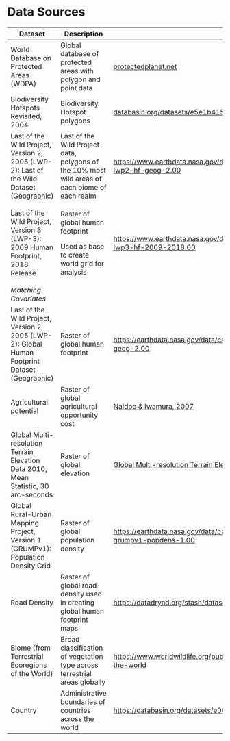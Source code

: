 # Data Sources

+------------------------------------------------------------------------------------------------+------------------------------------------------------------------------------------------------+-------------------------------------------------------------------------------------------------------------------------------------+
| Dataset                                                                                        | Description                                                                                    | Link                                                                                                                                |
+================================================================================================+================================================================================================+=====================================================================================================================================+
| World Database on Protected Areas (WDPA)                                                       | Global database of protected areas with polygon and point data                                 | [protectedplanet.net](https://www.protectedplanet.net/en/thematic-areas/wdpa?tab=WDPA)                                              |
+------------------------------------------------------------------------------------------------+------------------------------------------------------------------------------------------------+-------------------------------------------------------------------------------------------------------------------------------------+
| Biodiversity Hotspots Revisited, 2004                                                          | Biodiversity Hotspot polygons                                                                  | [databasin.org/datasets/e5e1b415498249d0b511b0eef8625c12/](https://databasin.org/datasets/e5e1b415498249d0b511b0eef8625c12/)        |
+------------------------------------------------------------------------------------------------+------------------------------------------------------------------------------------------------+-------------------------------------------------------------------------------------------------------------------------------------+
| Last of the Wild Project, Version 2, 2005 (LWP-2): Last of the Wild Dataset (Geographic)       | Last of the Wild Project data, polygons of the 10% most wild areas of each biome of each realm | <https://www.earthdata.nasa.gov/data/catalog/sedac-ciesin-sedac-lwp2-hf-geog-2.00>                                                  |
+------------------------------------------------------------------------------------------------+------------------------------------------------------------------------------------------------+-------------------------------------------------------------------------------------------------------------------------------------+
| Last of the Wild Project, Version 3 (LWP-3): 2009 Human Footprint, 2018 Release                | Raster of global human footprint                                                               | <https://www.earthdata.nasa.gov/data/catalog/sedac-ciesin-sedac-lwp3-hf-2009-2018.00>                                               |
|                                                                                                |                                                                                                |                                                                                                                                     |
|                                                                                                | Used as base to create world grid for analysis                                                 |                                                                                                                                     |
+------------------------------------------------------------------------------------------------+------------------------------------------------------------------------------------------------+-------------------------------------------------------------------------------------------------------------------------------------+
| *Matching Covariates*                                                                          |                                                                                                |                                                                                                                                     |
+------------------------------------------------------------------------------------------------+------------------------------------------------------------------------------------------------+-------------------------------------------------------------------------------------------------------------------------------------+
| Last of the Wild Project, Version 2, 2005 (LWP-2): Global Human Footprint Dataset (Geographic) | Raster of global human footprint                                                               | <https://earthdata.nasa.gov/data/catalog/sedac-ciesin-sedac-lwp2-hf-geog-2.00>                                                      |
+------------------------------------------------------------------------------------------------+------------------------------------------------------------------------------------------------+-------------------------------------------------------------------------------------------------------------------------------------+
| Agricultural potential                                                                         | Raster of global agricultural opportunity cost                                                 | [Naidoo & Iwamura, 2007](https://doi.org/10.1016/j.biocon.2007.07.025)                                                              |
+------------------------------------------------------------------------------------------------+------------------------------------------------------------------------------------------------+-------------------------------------------------------------------------------------------------------------------------------------+
| Global Multi-resolution Terrain Elevation Data 2010, Mean Statistic, 30 arc-seconds            | Raster of global elevation                                                                     | [Global Multi-resolution Terrain Elevation Data - GMTED2010](https://topotools.cr.usgs.gov/gmted_viewer/gmted2010_global_grids.php) |
+------------------------------------------------------------------------------------------------+------------------------------------------------------------------------------------------------+-------------------------------------------------------------------------------------------------------------------------------------+
| Global Rural-Urban Mapping Project, Version 1 (GRUMPv1): Population Density Grid               | Raster of global population density                                                            | <https://earthdata.nasa.gov/data/catalog/sedac-ciesin-sedac-grumpv1-popdens-1.00>                                                   |
+------------------------------------------------------------------------------------------------+------------------------------------------------------------------------------------------------+-------------------------------------------------------------------------------------------------------------------------------------+
| Road Density                                                                                   | Raster of global road density used in creating global human footprint maps                     | <https://datadryad.org/stash/dataset/doi:10.5061/dryad.052q5>                                                                       |
+------------------------------------------------------------------------------------------------+------------------------------------------------------------------------------------------------+-------------------------------------------------------------------------------------------------------------------------------------+
| Biome (from Terrestrial Ecoregions of the World)                                               | Broad classification of vegetation type across terrestrial areas globally                      | <https://www.worldwildlife.org/publications/terrestrial-ecoregions-of-the-world>                                                    |
+------------------------------------------------------------------------------------------------+------------------------------------------------------------------------------------------------+-------------------------------------------------------------------------------------------------------------------------------------+
| Country                                                                                        | Administrative boundaries of countries across the world                                        | <https://databasin.org/datasets/e00ff45d152346658890f3e0f127b7b1/>                                                                  |
+------------------------------------------------------------------------------------------------+------------------------------------------------------------------------------------------------+-------------------------------------------------------------------------------------------------------------------------------------+
